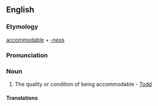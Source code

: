 ==English==

===Etymology===
[[accommodable]] + [[-ness]]

===Pronunciation===
{{rfp}}

===Noun===
{{infl|en|noun}}

# {{rare}} The quality or condition of being accommodable - [[Todd]]

====Translations====
{{trans-top|the quality or condition of being accommodable}}
{{trans-mid}}
{{trans-bottom}}